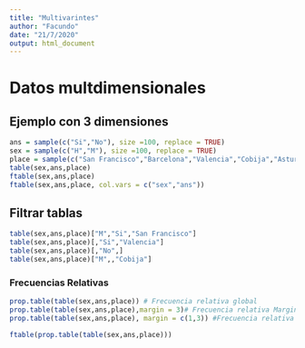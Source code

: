 ```yaml
---
title: "Multivarintes"
author: "Facundo"
date: "21/7/2020"
output: html_document
---
```


# Datos multdimensionales

## Ejemplo con 3 dimensiones

```r
ans = sample(c("Si","No"), size =100, replace = TRUE)
sex = sample(c("H","M"), size =100, replace = TRUE)
place = sample(c("San Francisco","Barcelona","Valencia","Cobija","Asturias"), size =100, replace = TRUE)
table(sex,ans,place)
ftable(sex,ans,place)
ftable(sex,ans,place, col.vars = c("sex","ans"))

```
## Filtrar tablas
```r
table(sex,ans,place)["M","Si","San Francisco"]
table(sex,ans,place)[,"Si","Valencia"]
table(sex,ans,place)[,"No",]
table(sex,ans,place)["M",,"Cobija"]
```

### Frecuencias Relativas 
```r
prop.table(table(sex,ans,place)) # Frecuencia relativa global
prop.table(table(sex,ans,place),margin = 3)# Frecuencia relativa Marginal por lugal
prop.table(table(sex,ans,place), margin = c(1,3)) #Frecuencia relativa maarginal por sexo y pais

ftable(prop.table(table(sex,ans,place)))
```

